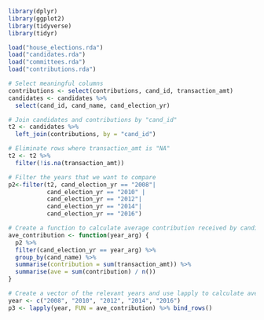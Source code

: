 ```r
library(dplyr)
library(ggplot2)
library(tidyverse)
library(tidyr)
```

```r
load("house_elections.rda")
load("candidates.rda")
load("committees.rda")
load("contributions.rda")
```

```r
# Select meaningful columns
contributions <- select(contributions, cand_id, transaction_amt)
candidates <- candidates %>%
  select(cand_id, cand_name, cand_election_yr)
```
```r
# Join candidates and contributions by "cand_id"
t2 <- candidates %>%
  left_join(contributions, by = "cand_id")
```
```r
# Eliminate rows where transaction_amt is "NA"
t2 <- t2 %>%
  filter(!is.na(transaction_amt))
```

```r
# Filter the years that we want to compare
p2<-filter(t2, cand_election_yr == "2008"|
           cand_election_yr == "2010" |
           cand_election_yr == "2012"|
           cand_election_yr == "2014"|
           cand_election_yr == "2016")
```
```r
# Create a function to calculate average contribution received by candidates in that year
ave_contribution <- function(year_arg) {
  p2 %>%
  filter(cand_election_yr == year_arg) %>%
  group_by(cand_name) %>%
  summarise(contribution = sum(transaction_amt)) %>%
  summarise(ave = sum(contribution) / n())
}
```

```r
# Create a vector of the relevant years and use lapply to calculate average contribution for all the years
year <- c("2008", "2010", "2012", "2014", "2016")
p3 <- lapply(year, FUN = ave_contribution) %>% bind_rows()
```